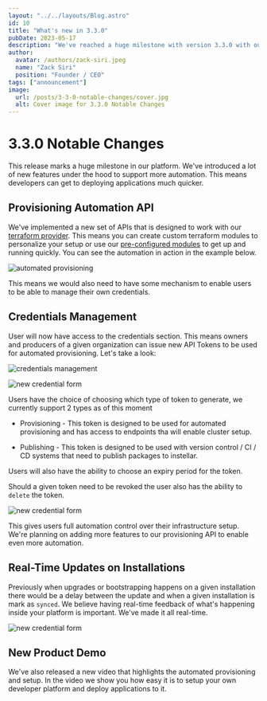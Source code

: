 ```yaml
---
layout: "../../layouts/Blog.astro"
id: 10
title: "What's new in 3.3.0"
pubDate: 2023-05-17
description: "We've reached a huge milestone with version 3.3.0 with our platform. In this post we go through what's new."
author:
  avatar: /authors/zack-siri.jpeg
  name: "Zack Siri"
  position: "Founder / CEO"
tags: ["announcement"]
image:
  url: /posts/3-3-0-notable-changes/cover.jpg
  alt: Cover image for 3.3.0 Notable Changes
---
```



# 3.3.0 Notable Changes

This release marks a huge milestone in our platform. We've introduced a lot of new features under the hood to support more automation. This means developers can get to deploying applications much quicker.

## Provisioning Automation API

We've implemented a new set of APIs that is designed to work with our [terraform provider](https://registry.terraform.io/providers/upmaru/instellar/latest). This means you can create custom terraform modules to personalize your setup or use our [pre-configured modules](https://github.com/insterra) to get up and running quickly. You can see the automation in action in the example below.

![automated provisioning](/posts/3-3-0-notable-changes/instellar-demo-v2-provisioning.gif)

This means we would also need to have some mechanism to enable users to be able to manage their own credentials.

## Credentials Management

User will now have access to the credentials section. This means owners and producers of a given organization can issue new API Tokens to be used for automated provisioning. Let's take a look:

![credentials management](/posts/3-3-0-notable-changes/credentials-management.png)

![new credential form](/posts/3-3-0-notable-changes/new-credential-form.png)

Users have the choice of choosing which type of token to generate, we currently support 2 types as of this moment

+ Provisioning - This token is designed to be used for automated provisioning and has access to endpoints tha will enable cluster setup.

+ Publishing - This token is designed to be used with version control / CI / CD systems that need to publish packages to instellar.

Users will also have the ability to choose an expiry period for the token. 

Should a given token need to be revoked the user also has the ability to `delete` the token.

![new credential form](/posts/3-3-0-notable-changes/token-deletion.png)

This gives users full automation control over their infrastructure setup. We're planning on adding more features to our provisioning API to enable even more automation.

## Real-Time Updates on Installations

Previously when upgrades or bootstrapping happens on a given installation there would be a delay between the update and when a given installation is mark as `synced`. We believe having real-time feedback of what's happening inside your platform is important. We've made it all real-time.

![new credential form](/posts/3-3-0-notable-changes/real-time-event-update-instellar.gif)

## New Product Demo

We've also released a new video that highlights the automated provisioning and setup. In the video we show you how easy it is to setup your own developer platform and deploy applications to it.

<YouTube id="zn4LI_b9KuM" />



